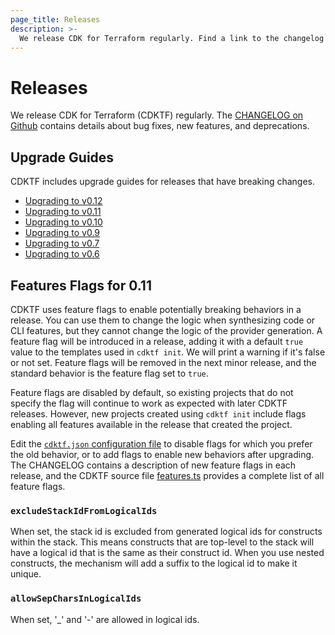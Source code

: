 ```yaml
---
page_title: Releases
description: >-
  We release CDK for Terraform regularly. Find a link to the changelog and upgrade guides. Use feature flags to enable new behaviors.
---
```


# Releases

We release CDK for Terraform (CDKTF) regularly. The [CHANGELOG on Github](https://github.com/hashicorp/terraform-cdk/blob/main/CHANGELOG.md) contains details about bug fixes, new features, and deprecations.

## Upgrade Guides

CDKTF includes upgrade guides for releases that have breaking changes.

- [Upgrading to v0.12](/cdktf/release/upgrade-guide-v0-12)
- [Upgrading to v0.11](/cdktf/release/upgrade-guide-v0-11)
- [Upgrading to v0.10](/cdktf/release/upgrade-guide-v0-10)
- [Upgrading to v0.9](/cdktf/release/upgrade-guide-v0-9)
- [Upgrading to v0.7](/cdktf/release/upgrade-guide-v0-7)
- [Upgrading to v0.6](/cdktf/release/upgrade-guide-v0-6)

## Features Flags for 0.11

CDKTF uses feature flags to enable potentially breaking behaviors in a release. You can use them to change the logic when synthesizing code or CLI features, but they cannot change the logic of the provider generation. A feature flag will be introduced in a release, adding it with a default `true` value to the templates used in `cdktf init`. We will print a warning if it's false or not set. Feature flags will be removed in the next minor release, and the standard behavior is the feature flag set to `true`.

Feature flags are disabled by default, so existing projects that do not specify the flag will continue to work as expected with later CDKTF releases. However, new projects created using `cdktf init` include flags enabling all features available in the release that created the project.

Edit the [`cdktf.json` configuration file](/cdktf/create-and-deploy/configuration-file#enable-features) to disable flags for which you prefer the old behavior, or to add flags to enable new behaviors after upgrading. The CHANGELOG contains a description of new feature flags in each release, and the CDKTF source file [features.ts](https://github.com/hashicorp/terraform-cdk/blob/main/packages/cdktf/lib/features.ts) provides a complete list of all feature flags.

### `excludeStackIdFromLogicalIds`

When set, the stack id is excluded from generated logical ids for constructs within the stack. This means constructs that are top-level to the stack will have a logical id that is the same as their construct id.
When you use nested constructs, the mechanism will add a suffix to the logical id to make it unique.

### `allowSepCharsInLogicalIds`

When set, '\_' and '-' are allowed in logical ids.
